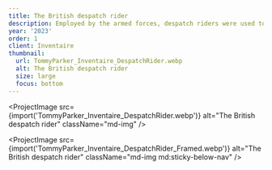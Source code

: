 ```yaml
---
title: The British despatch rider
description: Employed by the armed forces, despatch riders were used to deliver urgent orders and messages between headquarters and military units.
year: '2023'
order: 1
client: Inventaire
thumbnail:
  url: TommyParker_Inventaire_DespatchRider.webp
  alt: The British despatch rider
  size: large
  focus: bottom
---
```


<ProjectImage
  src={import('TommyParker_Inventaire_DespatchRider.webp')}
  alt="The British despatch rider"
  className="md-img"
/>

<ProjectImage
  src={import('TommyParker_Inventaire_DespatchRider_Framed.webp')}
  alt="The British despatch rider"
  className="md-img md:sticky-below-nav"
/>